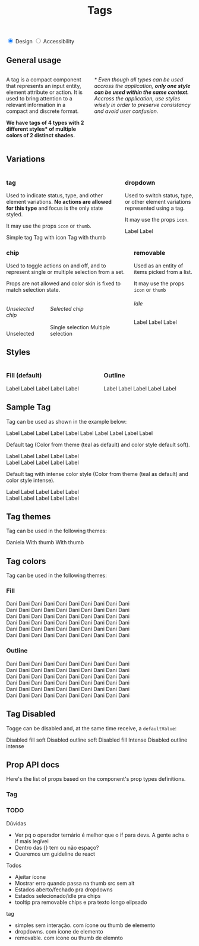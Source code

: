 

<Meta title="Components | Tag" component={Tag} />

<header class="docs-title docs-title--with-tab">
  <div>
    <h1 class="docs-title__text">Tags</h1>
  </div>
</header>

<nav class="docs-content">
  <div class="simple-tab-wrapper"></div>
  <input class="simple-tab" type="radio" name="colors-tab" id="tab1" checked/>
  <label for="tab1">Design</label>

  <input class="simple-tab" type="radio" name="colors-tab" id="tab2" />
  <label for="tab2">Accessibility</label>
</nav>
<main>
  <div class="simple-tab__content content1">
    <h2>General usage</h2>
    <div class="columns">
      <div class="column">
        <p>A tag is a compact component that represents an input entity, element attribute or action. It is used to bring attention to a relevant information in a compact and discrete format.</p> 
        <p><strong>We have tags of 4 types with 2 different styles* of multiple colors of 2 distinct shades.</strong></p>
      </div>
      <div class="column">
        <p><em>* Even though all types can be used accross the application, <strong>only one style can be used within the same context.</strong> Accross the application, use styles wisely in order to preserve consistancy and avoid user confusion.</em></p>
      </div>
    </div>
    <h2>Variations</h2>
    <div class="columns">
      <div class="column">
        <h3>tag</h3>
        <p>Used to indicate status, type, and other element variations. <strong>No actions are allowed for this type</strong> and focus is the only state styled.</p>
        <p>It may use the props <code>icon</code> or <code>thumb</code>.</p>
        <span>
          <Tag>Simple tag</Tag>
          <Tag icon="calendar">Tag with icon</Tag>
          <Tag thumbSrc="docs/tokens-spacing/10-spacing.png" thumbAlt="token image">Tag with thumb</Tag>
        </span>
      </div>
      <div class="column">
        <h3>dropdown</h3>
        <p>Used to switch status, type, or other element variations represented using a tag.</p>
        <p>It may use the props <code>icon</code>.</p>
        <span>
          <Tag dropdown>Label</Tag>
          <Tag dropdown icon="calendar">Label</Tag>
        </span>
      </div>
    </div>
    <div class="columns">
      <div class="column">
        <h3>chip</h3>
        <p>Used to toggle actions on and off, and to represent single or multiple selection from a set.</p>
        <p>Props are not allowed and color skin is fixed to match selection state.</p>
        <div class="columns">
          <div class="column">
            <h6>Unselected chip</h6>
            <Tag chip>Unselected</Tag>
          </div>
          <div class="column">
            <h6>Selected chip</h6>
            <Tag chipActive>Single selection</Tag>
            <Tag chipActiveMulti>Multiple selection</Tag>
          </div>
        </div>
      </div>
      <div class="column">
        <h3>removable</h3>
        <p>Used as an entity of items picked from a list.</p>
        <p>It may use the props <code>icon</code> or <code>thumb</code></p>
        <h6>Idle</h6>
        <Tag removable>Label</Tag>
        <span>
          <Tag removable>Label</Tag>
          <Tag removable>Label</Tag>
        </span>
      </div>
    </div>
    <h2>Styles</h2>
    <div class="columns">
      <div class="column">
        <h3>Fill (default)</h3>
        <Tag color="mineral">Label</Tag>
        <Tag color="mineral" icon="calendar">Label</Tag>
        <Tag color="mineral" removable>Label</Tag>
        <Tag color="mineral" dropdown>Label</Tag>
        <Tag color="mineral" disabled>Label</Tag>
      </div>
      <div class="column">
        <h3>Outline</h3>
        <Tag color="mineral" style="outline">Label</Tag>
        <Tag icon="calendar" color="mineral" style="outline">Label</Tag>
        <Tag removable color="mineral" style="outline">Label</Tag>
        <Tag dropdown color="mineral" style="outline">Label</Tag>
        <Tag disabled color="mineral" style="outline">Label</Tag>
      </div>
    </div>
  </div>
</main>

## Sample Tag
Tag can be used as shown in the example below:

<Preview>
  <Story name="Tag teste">
    <Fragment>
      <Tag color="mineral" colorStyle="intense" style="outline">Label</Tag>
      <Tag color="mineral" colorStyle="intense" icon="calendar" style="outline">Label</Tag>
      <Tag color="mineral" colorStyle="intense" style="outline" removable>Label</Tag>
      <Tag color="mineral" colorStyle="intense" style="outline" dropdown>Label</Tag>
      <Tag color="mineral" colorStyle="intense" style="outline" disabled>Label</Tag>
      <Tag color="mineral" style="outline">Label</Tag>
      <Tag color="mineral" icon="calendar" style="outline">Label</Tag>
      <Tag color="mineral" style="outline" removable>Label</Tag>
      <Tag color="mineral" style="outline" dropdown>Label</Tag>
      <Tag color="mineral" style="outline" disabled>Label</Tag>
    </Fragment>
  </Story>
</Preview>


Default tag
(Color from theme (teal as default) and color style default soft).

<Preview>
  <Story name="Soft Tag">
    <Fragment>
      <Tag>Label</Tag>
      <Tag icon="calendar">Label</Tag>
      <Tag dropdown>Label</Tag>
      <Tag removable>Label</Tag>
      <Tag thumbSrc="docs/tokens-spacing/10-spacing.png" thumbAlt="token image">Label</Tag>
      <br />
      <Tag style="outline">Label</Tag>
      <Tag style="outline" icon="calendar">Label</Tag>
      <Tag dropdown style="outline">Label</Tag>
      <Tag removable style="outline">Label</Tag>
      <Tag style="outline" thumbSrc="docs/tokens-spacing/10-spacing.png" thumbAlt="token image">Label</Tag>
    </Fragment>
  </Story>
</Preview>

Default tag with intense color style
(Color from theme (teal as default) and color style intense).

<Preview>
  <Story name="Intense Tag">
    <Fragment>
      <Tag colorStyle="intense">Label</Tag>
      <Tag colorStyle="intense" icon="calendar">Label</Tag>
      <Tag colorStyle="intense" dropdown>Label</Tag>
      <Tag colorStyle="intense" removable>Label</Tag>
      <Tag colorStyle="intense" thumbSrc="docs/tokens-spacing/10-spacing.png" thumbAlt="token image">Label</Tag>
      <br />
      <Tag colorStyle="intense" style="outline">Label</Tag>
      <Tag colorStyle="intense" style="outline" icon="calendar">Label</Tag>
      <Tag colorStyle="intense" dropdown style="outline">Label</Tag>
      <Tag colorStyle="intense" removable style="outline">Label</Tag>
      <Tag colorStyle="intense" style="outline" thumbSrc="docs/tokens-spacing/10-spacing.png" thumbAlt="token image">Label</Tag>
    </Fragment>
  </Story>
</Preview>

## Tag themes
Tag can be used in the following themes:

<Preview>
  <Story name="Sample Tag Themes">
    <Fragment>
      <Tag color="purple" style="outline">Daniela</Tag>
      <Tag thumbSrc="docs/tokens-spacing/10-spacing.png" thumbAlt="token image">With thumb</Tag>
      <Tag thumbSrc="docs/tokens-spacing/10-spacing.png" thumbAlt="">With thumb</Tag>
    </Fragment>
  </Story>
</Preview>

## Tag colors
Tag can be used in the following themes:

### Fill
<Preview>
  <Story name="Colors Fill">
    <Fragment>
      <Tag color="green">Dani</Tag>
      <Tag color="green" icon="calendar">Dani  </Tag>
      <Tag color="green" dropdown>Dani</Tag>
      <Tag color="green" removable>Dani</Tag>
      <Tag color="green" disabled>Dani</Tag>
      <Tag color="green" colorStyle="intense">Dani</Tag>
      <Tag color="green" icon="calendar" colorStyle="intense">Dani </Tag>
      <Tag color="green" colorStyle="intense" dropdown>Dani</Tag>
      <Tag color="green" colorStyle="intense" removable>Dani</Tag>
      <Tag color="green" colorStyle="intense" disabled>Dani</Tag>
      <br />
      <Tag color="red">Dani</Tag>
      <Tag color="red" icon="calendar">Dani  </Tag>
      <Tag color="red" dropdown>Dani</Tag>
      <Tag color="red" removable>Dani</Tag>
      <Tag color="red" disabled>Dani</Tag>
      <Tag color="red" colorStyle="intense">Dani</Tag>
      <Tag color="red" icon="calendar" colorStyle="intense">Dani </Tag>
      <Tag color="red" colorStyle="intense" dropdown>Dani</Tag>
      <Tag color="red" colorStyle="intense" removable>Dani</Tag>
      <Tag color="red" colorStyle="intense" disabled>Dani</Tag>
      <br/>
      <Tag color="yellow">Dani</Tag>
      <Tag color="yellow" icon="calendar">Dani </Tag>
      <Tag color="yellow" dropdown>Dani</Tag>
      <Tag color="yellow" removable>Dani</Tag>
      <Tag color="yellow" disabled>Dani</Tag>
      <Tag color="yellow" colorStyle="intense">Dani</Tag>
      <Tag color="yellow" icon="calendar" colorStyle="intense">Dani  </Tag>
      <Tag color="yellow" colorStyle="intense" dropdown>Dani</Tag>
      <Tag color="yellow" colorStyle="intense" removable>Dani</Tag>
      <Tag color="yellow" colorStyle="intense" disabled>Dani</Tag>
      <br />
      <Tag color="cyan">Dani</Tag>
      <Tag color="cyan" icon="calendar">Dani </Tag>
      <Tag color="cyan" dropdown>Dani</Tag>
      <Tag color="cyan" removable>Dani</Tag>
      <Tag color="cyan" disabled>Dani</Tag>
      <Tag color="cyan" colorStyle="intense">Dani</Tag>
      <Tag color="cyan" icon="calendar" colorStyle="intense">Dani  </Tag>
      <Tag color="cyan" colorStyle="intense" dropdown>Dani</Tag>
      <Tag color="cyan" colorStyle="intense" removable>Dani</Tag>
      <Tag color="cyan" colorStyle="intense" disabled>Dani</Tag>
      <br />
      <Tag color="orange">Dani</Tag>
      <Tag color="orange" icon="calendar">Dani </Tag>
      <Tag color="orange" dropdown>Dani</Tag>
      <Tag color="orange" removable>Dani</Tag>
      <Tag color="orange" disabled>Dani</Tag>
      <Tag color="orange" colorStyle="intense">Dani</Tag>
      <Tag color="orange" icon="calendar" colorStyle="intense">Dani  </Tag>
      <Tag color="orange" colorStyle="intense" dropdown>Dani</Tag>
      <Tag color="orange" colorStyle="intense" removable>Dani</Tag>
      <Tag color="orange" colorStyle="intense" disabled>Dani</Tag>
      <br />
      <Tag color="pink">Dani</Tag>
      <Tag color="pink" icon="calendar">Dani </Tag>
      <Tag color="pink" dropdown>Dani</Tag>
      <Tag color="pink" removable>Dani</Tag>
      <Tag color="pink" disabled>Dani</Tag>
      <Tag color="pink" colorStyle="intense">Dani</Tag>
      <Tag color="pink" icon="calendar" colorStyle="intense">Dani  </Tag>
      <Tag color="pink" colorStyle="intense" dropdown>Dani</Tag>
      <Tag color="pink" colorStyle="intense" removable>Dani</Tag>
      <Tag color="pink" colorStyle="intense" disabled>Dani</Tag>
    </Fragment>
  </Story>
</Preview>

### Outline
<Preview>
  <Story name="Colors Outline">
    <Fragment>
      <Tag style="outline" color="green">Dani</Tag>
      <Tag style="outline" color="green" icon="calendar">Dani  </Tag>
      <Tag style="outline" color="green" dropdown>Dani</Tag>
      <Tag style="outline" color="green" removable>Dani</Tag>
      <Tag style="outline" color="green" disabled>Dani</Tag>
      <Tag style="outline" color="green" colorStyle="intense">Dani</Tag>
      <Tag style="outline" color="green" icon="calendar" colorStyle="intense">Dani </Tag>
      <Tag style="outline" color="green" colorStyle="intense" dropdown>Dani</Tag>
      <Tag style="outline" color="green" colorStyle="intense" removable>Dani</Tag>
      <Tag style="outline" color="green" colorStyle="intense" disabled>Dani</Tag>
      <br />
      <Tag style="outline" color="red">Dani</Tag>
      <Tag style="outline" color="red" icon="calendar">Dani  </Tag>
      <Tag style="outline" color="red" dropdown>Dani</Tag>
      <Tag style="outline" color="red" removable>Dani</Tag>
      <Tag style="outline" color="red" disabled>Dani</Tag>
      <Tag style="outline" color="red" colorStyle="intense">Dani</Tag>
      <Tag style="outline" color="red" icon="calendar" colorStyle="intense">Dani </Tag>
      <Tag style="outline" color="red" colorStyle="intense" dropdown>Dani</Tag>
      <Tag style="outline" color="red" colorStyle="intense" removable>Dani</Tag>
      <Tag style="outline" color="red" colorStyle="intense" disabled>Dani</Tag>
      <br/>
      <Tag style="outline" color="yellow">Dani</Tag>
      <Tag style="outline" color="yellow" icon="calendar">Dani </Tag>
      <Tag style="outline" color="yellow" dropdown>Dani</Tag>
      <Tag style="outline" color="yellow" removable>Dani</Tag>
      <Tag style="outline" color="yellow" disabled>Dani</Tag>
      <Tag style="outline" color="yellow" colorStyle="intense">Dani</Tag>
      <Tag style="outline" color="yellow" icon="calendar" colorStyle="intense">Dani  </Tag>
      <Tag style="outline" color="yellow" colorStyle="intense" dropdown>Dani</Tag>
      <Tag style="outline" color="yellow" colorStyle="intense" removable>Dani</Tag>
      <Tag style="outline" color="yellow" colorStyle="intense" disabled>Dani</Tag>
      <br />
      <Tag style="outline" color="cyan">Dani</Tag>
      <Tag style="outline" color="cyan" icon="calendar">Dani </Tag>
      <Tag style="outline" color="cyan" dropdown>Dani</Tag>
      <Tag style="outline" color="cyan" removable>Dani</Tag>
      <Tag style="outline" color="cyan" disabled>Dani</Tag>
      <Tag style="outline" color="cyan" colorStyle="intense">Dani</Tag>
      <Tag style="outline" color="cyan" icon="calendar" colorStyle="intense">Dani  </Tag>
      <Tag style="outline" color="cyan" colorStyle="intense" dropdown>Dani</Tag>
      <Tag style="outline" color="cyan" colorStyle="intense" removable>Dani</Tag>
      <Tag style="outline" color="cyan" colorStyle="intense" disabled>Dani</Tag>
      <br />
      <Tag style="outline" color="orange">Dani</Tag>
      <Tag style="outline" color="orange" icon="calendar">Dani </Tag>
      <Tag style="outline" color="orange" dropdown>Dani</Tag>
      <Tag style="outline" color="orange" removable>Dani</Tag>
      <Tag style="outline" color="orange" disabled>Dani</Tag>
      <Tag style="outline" color="orange" colorStyle="intense">Dani</Tag>
      <Tag style="outline" color="orange" icon="calendar" colorStyle="intense">Dani  </Tag>
      <Tag style="outline" color="orange" colorStyle="intense" dropdown>Dani</Tag>
      <Tag style="outline" color="orange" colorStyle="intense" removable>Dani</Tag>
      <Tag style="outline" color="orange" colorStyle="intense" disabled>Dani</Tag>
      <br />
      <Tag style="outline" color="pink">Dani</Tag>
      <Tag style="outline" color="pink" icon="calendar">Dani </Tag>
      <Tag style="outline" color="pink" dropdown>Dani</Tag>
      <Tag style="outline" color="pink" removable>Dani</Tag>
      <Tag style="outline" color="pink" disabled>Dani</Tag>
      <Tag style="outline" color="pink" colorStyle="intense">Dani</Tag>
      <Tag style="outline" color="pink" icon="calendar" colorStyle="intense">Dani  </Tag>
      <Tag style="outline" color="pink" colorStyle="intense" dropdown>Dani</Tag>
      <Tag style="outline" color="pink" colorStyle="intense" removable>Dani</Tag>
      <Tag style="outline" color="pink" colorStyle="intense" disabled>Dani</Tag>
    </Fragment>
  </Story>
</Preview>

## Tag Disabled
Togge can be disabled and, at the same time receive, a `defaultValue`:

<Preview>
  <Story name="Sample Tag Disabled">
    <Fragment>
      <Tag disabled>Disabled fill soft</Tag>
      <Tag disabled>Disabled outline soft</Tag>
      <Tag colorStyle="intense" disabled>Disabled fill Intense</Tag>
      <Tag colorStyle="intense" disabled>Disabled outline intense</Tag>
    </Fragment>
  </Story>
</Preview>

## Prop API docs

Here's the list of props based on the component's prop types definitions.
### Tag
<Props of={Tag} />


### TODO

Dúvidas
- Ver pq o operador ternário é melhor que o if para devs. A gente acha o if mais legível
- Dentro das {} tem ou não espaço?
- Queremos um guideline de react

Todos
- Ajeitar ícone 
- Mostrar erro quando passa na thumb src sem alt
- Estados aberto/fechado pra dropdowns
- Estados selecionado/idle pra chips
- tooltip pra removable chips e pra texto longo elipsado

tag
- simples sem interação. com ícone ou thumb de elemento
- dropdowns. com ícone de elemento
- removable. com ícone ou thumb de elemnto